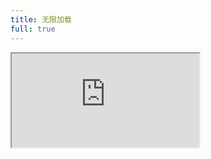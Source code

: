 ```yaml
---
title: 无限加载
full: true
---
```


<iframe
  src="https://codesandbox.io/embed/quaere-load-more-infinite-scroll-forked-7dkk3s?codemirror=1&fontsize=14&theme=dark&autoresize=1&hidenavigation=1"
  style={{
    width: "100%",
    height: "100%",
    border: 0,
    overflow: "hidden",
    background: "rgb(21, 21, 21)",
  }}
  title="Quaere - 无限加载"
  allow="accelerometer; ambient-light-sensor; camera; encrypted-media; geolocation; gyroscope; hid; microphone; midi; payment; usb; vr; xr-spatial-tracking"
  sandbox="allow-autoplay allow-forms allow-modals allow-popups allow-presentation allow-same-origin allow-scripts"
/>
